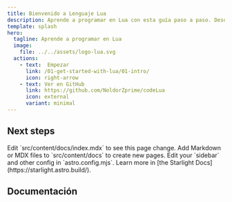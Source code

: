```yaml
---
title: Bienvenido a Lenguaje Lua
description: Aprende a programar en Lua con esta guía paso a paso. Desde los conceptos básicos hasta la creación de tus propios programas.
template: splash
hero:
  tagline: Aprende a programar en Lua
  image:
    file: ../../assets/logo-lua.svg
  actions:
    - text:	 Empezar
      link: /01-get-started-with-lua/01-intro/
      icon: right-arrow
    - text: Ver en GitHub
      link: https://github.com/NoldorZprime/codeLua
      icon: external
      variant: minimal
---
```



## Next steps

<CardGrid stagger>
	<Card title="Update content" icon="pencil">
		Edit `src/content/docs/index.mdx` to see this page change.
	</Card>
	<Card title="Add new content" icon="add-document">
		Add Markdown or MDX files to `src/content/docs` to create new pages.
	</Card>
	<Card title="Configure your site" icon="setting">
		Edit your `sidebar` and other config in `astro.config.mjs`.
	</Card>
	<Card title="Read the docs" icon="open-book">
		Learn more in [the Starlight Docs](https://starlight.astro.build/).
	</Card>
</CardGrid>


## Documentación

<Card title='Temario de la guia' icon='open-book'>
	<AllDocs />
</Card>
